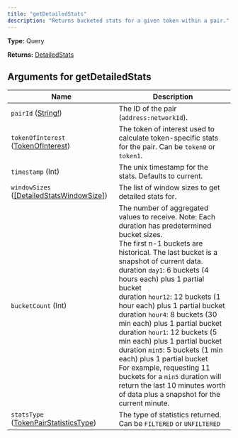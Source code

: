 ```yaml
---
title: "getDetailedStats"
description: "Returns bucketed stats for a given token within a pair."
---
```


**Type:** Query

**Returns:** [DetailedStats](/api-reference/types/detailedstats)

## Arguments for getDetailedStats

| Name | Description |
|------|-------------|
| `pairId` ([String!](/api-reference/types/string)) | The ID of the pair (`address:networkId`). |
| `tokenOfInterest` ([TokenOfInterest](/api-reference/types/tokenofinterest)) | The token of interest used to calculate token-specific stats for the pair. Can be `token0` or `token1`. |
| `timestamp` (Int) | The unix timestamp for the stats. Defaults to current. |
| `windowSizes` ([[DetailedStatsWindowSize]](/api-reference/types/detailedstatswindowsize)) | The list of window sizes to get detailed stats for. |
| `bucketCount` (Int) | The number of aggregated values to receive. Note: Each duration has predetermined bucket sizes.<br>  The first n-1 buckets are historical. The last bucket is a snapshot of current data.<br> duration `day1`: 6 buckets (4 hours each) plus 1 partial bucket<br> duration `hour12`: 12 buckets (1 hour each) plus 1 partial bucket<br> duration `hour4`: 8 buckets (30 min each) plus 1 partial bucket<br> duration `hour1`: 12 buckets (5 min each) plus 1 partial bucket<br> duration `min5`: 5 buckets (1 min each) plus 1 partial bucket<br> For example, requesting 11 buckets for a `min5` duration will return the last 10 minutes worth of data plus a snapshot for the current minute. |
| `statsType` ([TokenPairStatisticsType](/api-reference/types/tokenpairstatisticstype)) | The type of statistics returned. Can be `FILTERED` or `UNFILTERED` |

